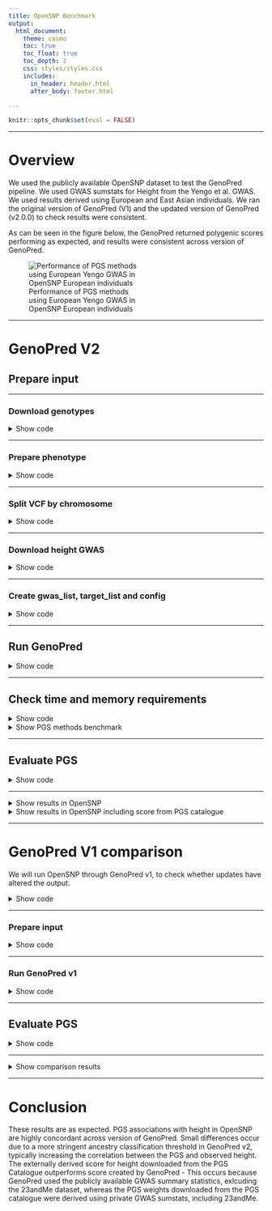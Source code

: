 ```yaml
---
title: OpenSNP Benchmark
output: 
  html_document:
    theme: cosmo
    toc: true
    toc_float: true
    toc_depth: 2
    css: styles/styles.css
    includes:
      in_header: header.html
      after_body: footer.html

---
```


```r
knitr::opts_chunk$set(eval = FALSE)
```

***

# Overview

We used the publicly available OpenSNP dataset to test the GenoPred pipeline. We used GWAS sumstats for Height from the Yengo et al. GWAS. We used results derived using European and East Asian individuals. We ran the original version of GenoPred (V1) and the updated version of GenoPred (v2.0.0) to check results were consistent.

As can be seen in the figure below, the GenoPred returned polygenic scores performing as expected, and results were consistent across version of GenoPred.

<div class="centered-container">
<div class="rounded-image-container" style="width: 60%;">
![Performance of PGS methods using European Yengo GWAS in OpenSNP European individuals](Images/OpenSNP/genopred-v1-comp_strict_eur-yengo_eur.png)
</div>
</div>

***

# GenoPred V2

## Prepare input

***

### Download genotypes

<details><summary>Show code</summary>

```bash
mkdir -p /users/k1806347/oliverpainfel/Data/OpenSNP/raw
cd /users/k1806347/oliverpainfel/Data/OpenSNP/raw
wget https://zenodo.org/records/1442755/files/CrowdAI_v3.tar.gz?download=1 
mv 'CrowdAI_v3.tar.gz?download=1' CrowdAI_v3.tar.gz
tar -xvzf CrowdAI_v3.tar.gz
rm CrowdAI_v3.tar.gz

# Use fullset (training) data as the target for GenoPred, as the sample size is larger
```

</details>

***

### Prepare phenotype

<details><summary>Show code</summary>

```r
library(data.table)

dat <- fread('/users/k1806347/oliverpainfel/Data/OpenSNP/raw/CrowdAI_v3/training_set_details.txt')
dat$FID <- 0
dat$IID <- dat$id
dat <- dat[, c('FID', 'IID', 'height'), with = F]

dir.create('/users/k1806347/oliverpainfel/Data/OpenSNP/processed/pheno', recursive = T)
write.table(
  dat,
  '/users/k1806347/oliverpainfel/Data/OpenSNP/processed/pheno/height.txt',
  col.names = T,
  row.names = F,
  quote = F
)
```

</details>

***

### Split VCF by chromosome

<details><summary>Show code</summary>

```bash
# Create index
module add bcftools/1.14-gcc-10.3.0-python3+-chk-version
bcftools index /users/k1806347/oliverpainfel/Data/OpenSNP/raw/CrowdAI_v3/fullset/genotyping_data_fullset_train.vcf.gz

# Now, split by chromosome using plink2
# Run on the command line within pipeline conda environment
mkdir /users/k1806347/oliverpainfel/Data/OpenSNP/processed/geno
for chr in $(seq 1 22);do
    plink2 \
        --vcf /users/k1806347/oliverpainfel/Data/OpenSNP/raw/CrowdAI_v3/fullset/genotyping_data_fullset_train.vcf.gz \
        --chr ${chr} \
        --out /users/k1806347/oliverpainfel/Data/OpenSNP/processed/geno/opensnp_train.chr${chr} \
        --export vcf bgz
done
```

</details>

***

### Download height GWAS

<details><summary>Show code</summary>

```bash
# These are from the Yengo 2022 paper
mkdir -p /users/k1806347/oliverpainfel/Data/GWAS_sumstats/opensnp_test
wget --no-check-certificate -O /users/k1806347/oliverpainfel/Data/GWAS_sumstats/opensnp_test/yengo_2022_height_eur.txt https://ftp.ebi.ac.uk/pub/databases/gwas/summary_statistics/GCST90245001-GCST90246000/GCST90245992/GCST90245992_buildGRCh37.tsv
wget --no-check-certificate -O /users/k1806347/oliverpainfel/Data/GWAS_sumstats/opensnp_test/yengo_2022_height_eas.txt https://ftp.ebi.ac.uk/pub/databases/gwas/summary_statistics/GCST90245001-GCST90246000/GCST90245991/GCST90245991_buildGRCh37.tsv
```

</details>

***

### Create gwas_list, target_list and config

<details><summary>Show code</summary>

```r
setwd('/users/k1806347/oliverpainfel/Software/MyGit/GenoPred/pipeline')
library(data.table)

# Create config file
conf <- c(
  'outdir: /users/k1806347/oliverpainfel/Data/OpenSNP/GenoPred/test4',
  'config_file: misc/opensnp/config.yaml',
  'gwas_list: misc/opensnp/gwas_list.txt',
  'score_list: misc/opensnp/score_list.txt',
  'target_list: misc/opensnp/target_list.txt',
  "pgs_methods: ['ptclump','dbslmm','prscs','sbayesr','lassosum','ldpred2','megaprs']",
  'testing: NA'
)

dir.create('misc/opensnp/', recursive = T)
dir.create('/users/k1806347/oliverpainfel/Data/OpenSNP/GenoPred', recursive = T)
write.table(conf, 'misc/opensnp/config.yaml', col.names = F, row.names = F, quote = F)

# Create target_list
target_list <- fread('example_input/target_list_example.txt')
target_list <- rbind(target_list,
                     data.table(name = 'opensnp',
                                path = '/users/k1806347/oliverpainfel/Data/OpenSNP/processed/geno/opensnp_train',
                                type = 'samp_imp_vcf',
                                indiv_report = F))

target_list <- target_list[target_list$name == 'opensnp', ]

write.table(target_list, 'misc/opensnp/target_list.txt', col.names = T, row.names = F, quote = F, sep = ' ')

# Create gwas_list
gwas_list <- fread('example_input/gwas_list_example.txt')
gwas_list<-rbind(gwas_list, 
                 data.table(name='yengo_eur',
                            path = '/users/k1806347/oliverpainfel/Data/GWAS_sumstats/opensnp_test/yengo_2022_height_eur.txt',
                            population = 'EUR',
                            n = NA,
                            sampling = NA,
                            prevalence = NA,
                            mean = NA,
                            sd = NA,
                            label = "\"Yengo 2022 Height EUR\""))

gwas_list <- rbind(gwas_list,
                   data.table(name = 'yengo_eas', 
                              path = '/users/k1806347/oliverpainfel/Data/GWAS_sumstats/opensnp_test/yengo_2022_height_eas.txt',
                              population = 'EAS',
                              n = NA,
                              sampling = NA,
                              prevalence = NA,
                              mean = NA,
                              sd = NA,
                              label = "\"Yengo 2022 Height EAS\""))


gwas_list <- gwas_list[gwas_list$name %in% c('yengo_eur', 'yengo_eas'), ]

write.table(gwas_list, 'misc/opensnp/gwas_list.txt', col.names = T, row.names = F, quote = F, sep = ' ')

# Create score_list
score_list <- data.frame(
  name = 'PGS002804',
  path = NA,
  label = "\"Yengo 2022 Height EUR PGSC\""
)

write.table(score_list, 'misc/opensnp/score_list.txt', col.names=T, row.names=F, quote=F, sep=' ')

```

</details>

***

## Run GenoPred

<details><summary>Show code</summary>

```bash
snakemake --profile slurm --use-conda --configfile=misc/opensnp/config.yaml output_all -n 
snakemake --profile slurm --use-conda --configfile=misc/opensnp/config.yaml outlier_detection -n 
```

</details>

***

## Check time and memory requirements

<details><summary>Show code</summary>

```r
library(data.table)
library(ggplot2)
library(cowplot)

# Read in configuration specific benchmark files
bm_files_i <-
  paste0(
    '/users/k1806347/oliverpainfel/Data/OpenSNP/GenoPred/test4/reference/benchmarks/',
    list.files('/users/k1806347/oliverpainfel/Data/OpenSNP/GenoPred/test4/reference/benchmarks/')
  )

# Read in benchmark files
bm_dat_all <- do.call(rbind, lapply(bm_files_i, function(file) {
  tmp <- fread(file)
  tmp$file <- basename(file)
  return(tmp)
}))

# Create rule column
bm_dat_all$rule <- gsub('-.*','',bm_dat_all$file)

#####
# PGS methods
#####
# Look at the memory required for each PGS method using the EUR GWAS
bm_dat_yengo_eur <-
  bm_dat_all[grepl('prep_pgs', bm_dat_all$file) &
               grepl('yengo_eur.txt', bm_dat_all$file), ]

bm_dat_yengo_eur$method <- gsub('_i', '', gsub('prep_pgs_','',bm_dat_yengo_eur$rule))
bm_dat_yengo_eur<-merge(bm_dat_yengo_eur, pgs_method_labels, by='method')

pgs_method_time <-
  ggplot(bm_dat_yengo_eur, aes(x = label, y = s, fill = label)) +
  geom_bar(stat = "identity", position = "dodge") +
  labs(x = "PGS Method", y = "Time (seconds)") +
  theme_half_open() +
  background_grid() +
  theme(axis.text.x = element_text(angle = 45, hjust = 1), legend.position="none")

pgs_method_mem <-
  ggplot(bm_dat_yengo_eur, aes(x = label, y = max_rss, fill = label)) +
  geom_bar(stat = "identity", position="dodge") +
  labs(x = "PGS Method", y = "Max Memory (Mb)") +
  theme_half_open() +
  background_grid() +
  theme(axis.text.x = element_text(angle = 45, hjust = 1), legend.position="none")

png('Images/OpenSNP/time_cpu_bench_pgs_methods.png', res = 300, width = 1800, height = 1800, units = 'px')
  plot_grid(pgs_method_time, pgs_method_mem, nrow=2)
dev.off()

write.csv(bm_dat_yengo_eur, 'Images/OpenSNP/time_cpu_bench_pgs_methods.csv', row.names=F, quote=F)

```
</details>

<details><summary>Show PGS methods benchmark</summary>

<div class="centered-container">
<div class="rounded-image-container" style="width: 50%;">
![Time and max. memory used by each PGS method](Images/OpenSNP/time_cpu_bench_pgs_methods.png)
</div>
</div>

<div class="note-box">

**Note:** pT+clump and DBSLMM are run using 1 core. All other methods are run using 10 cores.

</div>

</details>

***

## Evaluate PGS

<details><summary>Show code</summary>

```r
# Test correlation between PGS and observed height

setwd('/users/k1806347/oliverpainfel/Software/MyGit/GenoPred/pipeline/')
library(data.table)
library(ggplot2)
library(cowplot)

source('../functions/misc.R')
source_all('../functions')

# Read in pheno data
pheno <- fread('/users/k1806347/oliverpainfel/Data/OpenSNP/processed/pheno/height.txt')

# Define pgs_methods used
pgs_methods <- c('external','ptclump', 'dbslmm', 'prscs', 'sbayesr', 'lassosum', 'ldpred2', 'megaprs')

# Define pgs_methods applied to non-EUR GWAS
pgs_methods_eur <- c('ptclump','lassosum','megaprs','prscs','dbslmm')

# Read in PGS
pgs <- read_pgs(config = 'misc/opensnp/config.yaml', name = 'opensnp')$opensnp

# Estimate correlation between pheno and pgs
cor <- NULL
for(pop_i in names(pgs)){
  for(gwas_i in names(pgs[[pop_i]])){
    for(pgs_method_i in names(pgs[[pop_i]][[gwas_i]])){
      pgs_i <- pgs[[pop_i]][[gwas_i]][[pgs_method_i]]
      pheno_pgs<-merge(pheno, pgs_i, by = c('FID','IID'))
      
      for(model_i in names(pgs_i)[-1:-2]){
        y <- scale(pheno_pgs$height)
        x <- scale(pheno_pgs[[model_i]])
        
        if(all(is.na(x))){
          next
        }
        
        coef_i <- coef(summary(mod <- lm(y ~ x)))
        
        tmp <- data.table(
          pop = pop_i,
          gwas = gwas_i,
          pgs_method = pgs_method_i,
          name = model_i,
          r = coef_i[2,1],
          se = coef_i[2,2],
          p = coef_i[2,4],
          n = nobs(mod))
      cor <- rbind(cor, tmp)
      
      }
    }
  }
}

# The European sample is the only one large enough for interpretable results
# Subset EUR results
cor_eur <- cor[cor$pop == 'EUR', ]

# Restrict to best and and pseudoval only
cor_eur_subset <- NULL
for(pop_i in unique(cor_eur$pop)){
  for(gwas_i in unique(cor_eur$gwas[cor_eur$pop == pop_i])){
    for(pgs_method_i in unique(cor_eur$pgs_method[cor_eur$pop == pop_i & cor_eur$gwas == gwas_i])){
      
      # Subset relevant results
      cor_eur_i <- cor_eur[
        cor_eur$pop == pop_i &
        cor_eur$gwas == gwas_i &
        cor_eur$pgs_method == pgs_method_i,]
  
      # Top R
      if(pgs_method_i %in% c('ptclump','ldpred2','megaprs','prscs','lassosum','dbslmm')){
        top_i <- cor_eur_i[which(cor_eur_i$r == max(cor_eur_i$r, na.rm = T))[1],]
        top_i$model <- 'Top'
        cor_eur_subset <- rbind(cor_eur_subset, top_i)
      }
  
      # PseudoVal
      if(pgs_method_i %in% c('ptclump','sbayesr','ldpred2','megaprs','prscs','lassosum','dbslmm')){
        cor_eur_i$name <- gsub(paste0(gwas_i, '_'), '', cor_eur_i$name)
        pseudo_param <- find_pseudo(config = 'misc/opensnp/config.yaml', gwas = gwas_i, pgs_method = pgs_method_i)
        pseudo_i <- cor_eur_i[cor_eur_i$name == pseudo_param,]
        pseudo_i$model <- 'Pseudo'
        cor_eur_subset <- rbind(cor_eur_subset, pseudo_i)
      }
      
      # External
      external_tmp<-cor_eur_i[cor_eur_i$pgs_method == 'external',]
      external_tmp$model <- 'External'
      cor_eur_subset <- rbind(cor_eur_subset, external_tmp)
      
    }
  }
}

# Plot the results
cor_eur_subset$model <- factor(cor_eur_subset$model, levels = c('Top','Pseudo','External'))
dir.create('/users/k1806347/oliverpainfel/Software/MyGit/GenoPred/docs/Images/OpenSNP')

# yengo_eur
plot_obj_eur <- 
  ggplot(cor_eur_subset[cor_eur_subset$gwas == 'yengo_eur',], aes(x = pgs_method, y = r, fill = model)) +
  geom_bar(stat = "identity", position = position_dodge2(preserve = "single"), width = 0.7) +
  geom_errorbar(
    aes(ymin = r - se, ymax = r + se),
    width = .2,
    position = position_dodge(width = 0.7)
  ) +
  labs(
    y = "Correlation (SE)",
    x = 'PGS Method',
    fill = 'Model',
    title = paste0("Yengo - EUR vs OpenSNP - EUR\n(N = ", cor_eur_subset$n[1], ")")
  ) +
  theme_half_open() +
  background_grid() +
  theme(axis.text.x = element_text(angle = 45, hjust = 1),
        plot.title = element_text(hjust = 0.5, size=12))

png('/users/k1806347/oliverpainfel/Software/MyGit/GenoPred/docs/Images/OpenSNP/genopred-yengo_eur.png',
    units = 'px',
    width = 2000,
    height = 1000,
    res = 300)

  plot_obj_eur

dev.off()

# yengo_eas
plot_obj_eas <- 
  ggplot(cor_eur_subset[cor_eur_subset$gwas == 'yengo_eas',], aes(x = pgs_method, y = r, fill = model)) +
    geom_bar(stat = "identity", position = position_dodge2(preserve = "single"), width = 0.7) +
    geom_errorbar(
      aes(ymin = r - se, ymax = r + se),
      width = .2,
      position = position_dodge(width = 0.7)
    ) +
    labs(
      y = "Correlation (SE)",
      x = 'PGS Method',
      fill = 'Model',
      title = paste0("Yengo - EAS vs OpenSNP - EUR\n(N = ", cor_eur_subset$n[1], ")")
    ) +
    theme_half_open() +
    background_grid() +
    theme(axis.text.x = element_text(angle = 45, hjust = 1),
          plot.title = element_text(hjust = 0.5, size=12))

png('/users/k1806347/oliverpainfel/Software/MyGit/GenoPred/docs/Images/OpenSNP/genopred-yengo_eas.png',
    units = 'px',
    width = 1200,
    height = 1000,
    res = 300)

  plot_obj_eas

dev.off()

# Make a plot comparing the yengo_eur results to the score file from PGS-catalogue
not_external <- unique(cor_eur_subset$pgs_method[cor_eur_subset$pgs_method != 'external'])
cor_eur_subset$pgs_method <- factor(cor_eur_subset$pgs_method, levels=c(not_external,'external'))

plot_obj_ext <- 
  ggplot(cor_eur_subset[cor_eur_subset$gwas == 'yengo_eur' | cor_eur_subset$gwas == 'PGS002804',], aes(x = pgs_method, y = r, fill = model)) +
  geom_bar(stat = "identity", position = position_dodge2(preserve = "single"), width = 0.7) +
  geom_errorbar(
    aes(ymin = r - se, ymax = r + se),
    width = .2,
    position = position_dodge(width = 0.7)
  ) +
  labs(
    y = "Correlation (SE)",
    x = 'PGS Method',
    fill = 'Model',
    title = paste0("Yengo - EUR vs OpenSNP - EUR\n(N = ", cor_eur_subset$n[1], ")")
  ) +
  theme_half_open() +
  background_grid() +
  geom_vline(xintercept = 7.5, linetype = 'dashed') +
  theme(axis.text.x = element_text(angle = 45, hjust = 1),
        plot.title = element_text(hjust = 0.5, size=12))

png('/users/k1806347/oliverpainfel/Software/MyGit/GenoPred/docs/Images/OpenSNP/genopred-yengo_eur-external.png',
    units = 'px',
    width = 2000,
    height = 1000,
    res = 300)
  
  plot_obj_ext

dev.off()


# Save the results
dir.create('/scratch/prj/oliverpainfel/Data/OpenSNP/assoc')
write.csv(
  cor,
  '/scratch/prj/oliverpainfel/Data/OpenSNP/assoc/genopred-yengo-assoc.csv',
  row.names = F
)

```

</details>

***

<details><summary>Show results in OpenSNP</summary>

<div class="centered-container">
<div class="rounded-image-container" style="width: 60%;">
![Yengo - EUR PGS correlation with height in EUR OpenSNP ](Images/OpenSNP/genopred-yengo_eur.png)
</div>
</div>

***

<div class="centered-container">
<div class="rounded-image-container" style="width: 60%;">
![Yengo - EAS PGS correlation with height in EUR OpenSNP ](Images/OpenSNP/genopred-yengo_eas.png)
</div>
</div>

</details>

<details><summary>Show results in OpenSNP including score from PGS catalogue</summary>

<div class="centered-container">
<div class="rounded-image-container" style="width: 60%;">
![Yengo - EUR PGS correlation with height in EUR OpenSNP - Includes externally derived PGS ](Images/OpenSNP/genopred-yengo_eur-external.png)
</div>
</div>

<br/>

Note. 'external' is based on a larger GWAS (incl. 23andMe)

</details>

***

# GenoPred V1 comparison

We will run OpenSNP through GenoPred v1, to check whether updates have altered the output.

<details><summary>Show code</summary>

```bash
# Go to another version of the repo on CREATE
cd /users/k1806347/oliverpainfel/test/GenoPred

# Checkout to the v1 version of the repo
git checkout v1

```

</details>

***

### Prepare input

<details><summary>Show code</summary>

```r
library(data.table)
setwd('/users/k1806347/oliverpainfel/test/GenoPred/GenoPredPipe')

# target_list
target_list <- fread('target_list_example.txt')
target_list <- data.frame(
  name = 'opensnp',
  path='/users/k1806347/oliverpainfel/Data/OpenSNP/processed/geno/opensnp_train',
  type = 'samp_imp_vcf',
  output = '/users/k1806347/oliverpainfel/Data/OpenSNP/GenoPred_v1/test1',
  indiv_report = F)

dir.create('misc/opensnp', recursive = T)
write.table(target_list, 'misc/opensnp/target_list.txt', col.names=T, row.names=F, quote=F, sep=' ')

# gwas_list
yengo_eur <- fread('/users/k1806347/oliverpainfel/Data/GWAS_sumstats/opensnp_test/yengo_2022_height_eur.txt')
yengo_eur <- yengo_eur[, c('variant_id','effect_allele','other_allele','beta','standard_error','effect_allele_frequency','p_value','n'), with=F]
names(yengo_eur) <- c('SNP','A1','A2','BETA','SE','FREQ','P','N')
fwrite(yengo_eur, '/users/k1806347/oliverpainfel/Data/GWAS_sumstats/opensnp_test/yengo_2022_height_eur.format.txt', sep = ' ', quote = F, na = 'NA')

yengo_eas <- fread('/users/k1806347/oliverpainfel/Data/GWAS_sumstats/opensnp_test/yengo_2022_height_eas.txt')
yengo_eas <- yengo_eas[, c('variant_id','effect_allele','other_allele','beta','standard_error','effect_allele_frequency','p_value','n'), with=F]
names(yengo_eas) <- c('SNP','A1','A2','BETA','SE','FREQ','P','N')
fwrite(yengo_eas, '/users/k1806347/oliverpainfel/Data/GWAS_sumstats/opensnp_test/yengo_2022_height_eas.format.txt', sep = ' ', quote = F, na = 'NA')

gwas_list <- fread('gwas_list_example.txt')
gwas_list<-rbind(gwas_list, data.table(
    name='yengoeur',
    path='/users/k1806347/oliverpainfel/Data/GWAS_sumstats/opensnp_test/yengo_2022_height_eur.format.txt',
    population='EUR',
    sampling=NA,
    prevalence=NA,
    mean=NA,
    sd=NA,
    label="\"Yengo 2022 Height EUR\""))

gwas_list<-rbind(gwas_list, data.table(
    name='yengoeas',
    path='/users/k1806347/oliverpainfel/Data/GWAS_sumstats/opensnp_test/yengo_2022_height_eas.format.txt',
    population='EAS',
    sampling=NA,
    prevalence=NA,
    mean=NA,
    sd=NA,
    label="\"Yengo 2022 Height EAS\""))

gwas_list<-gwas_list[gwas_list$name %in% c('yengoeur','yengoeas'),]

write.table(gwas_list, 'misc/opensnp/gwas_list.txt', col.names=T, row.names=F, quote=F, sep=' ')

# score_list
score_list <- fread('score_list_example.txt')
score_list <- score_list[-1,]
write.table(score_list, 'misc/opensnp/score_list.txt', col.names=T, row.names=F, quote=F, sep=' ')

# config
config <- c(
  "gwas_list: misc/opensnp/gwas_list.txt",
  "target_list: misc/opensnp/target_list.txt",
  "score_list: misc/opensnp/score_list.txt"   
)
write.table(config, 'misc/opensnp/config.yaml', col.names=F, row.names=F, quote=F, sep=' ')

```

</details>

***

### Run GenoPred v1

<details><summary>Show code</summary>

```bash
# Calculate score using all methods
snakemake -n --profile slurm --configfile=misc/opensnp/config.yaml --use-conda run_target_prs_all

```

</details>

***

## Evaluate PGS

<details><summary>Show code</summary>

```r
# Test correlation between PGS and phenotype

setwd('/scratch//prj/oliverpainfel/test/GenoPred/pipeline/')
library(data.table)
library(Hmisc)

# Read in pheno data
pheno <- fread('/users/k1806347/oliverpainfel/Data/OpenSNP/processed/pheno/height.txt')
pheno$FID<-0

# Read in ancestry data
keep_list <- fread('/users/k1806347/oliverpainfel/Data/OpenSNP/GenoPred/test1/opensnp/ancestry/keep_list.txt')

# Read in pgs
gwas_list <- fread('misc/opensnp/gwas_list.txt')
pgs_methods <- c('pt_clump','dbslmm','prscs','sbayesr','lassosum','ldpred2','megaprs')
pgs_methods_eur <- c('pt_clump','lassosum','megaprs')

pgs <- list()
for(pop_i in keep_list$POP){
  pgs[[pop_i]] <- list()
  for(gwas_i in gwas_list$name){
    pgs[[pop_i]][[gwas_i]] <- list()
    for(pgs_method_i in pgs_methods){
      if(gwas_list$population[gwas_list$name == gwas_i] == 'EUR' | (gwas_list$population[gwas_list$name == gwas_i] != 'EUR' & (pgs_method_i %in% pgs_methods_eur))){
        pgs[[pop_i]][[gwas_i]][[pgs_method_i]] <- fread(paste0('/users/k1806347/oliverpainfel/Data/OpenSNP/GenoPred_v1/test1/opensnp/prs/',pop_i,'/',pgs_method_i,'/',gwas_i,'/opensnp.',gwas_i,'.',pop_i,'.profiles'))
      }
    }
  }
}

# Estimate correlation between pheno and pgs
cor <- NULL
for(pop_i in names(pgs)){
  for(gwas_i in names(pgs[[pop_i]])){
    for(pgs_method_i in names(pgs[[pop_i]][[gwas_i]])){
      pgs_i <- pgs[[pop_i]][[gwas_i]][[pgs_method_i]]
      pheno_pgs<-merge(pheno, pgs_i, by = c('FID','IID'))
      
      for(model_i in names(pgs_i)[-1:-2]){
        y <- scale(pheno_pgs$height)
        x <- scale(pheno_pgs[[model_i]])
        
        if(all(is.na(x))){
          next
        }
        
        coef_i <- coef(summary(mod <- lm(y ~ x)))
        
        tmp <- data.table(
          pop = pop_i,
          gwas = gwas_i,
          pgs_method = pgs_method_i,
          name = model_i,
          r = coef_i[2,1],
          se = coef_i[2,2],
          p = coef_i[2,4],
          n = nobs(mod))
      cor <- rbind(cor, tmp)
      
      }
    }
  }
}

# Save the results
dir.create('/scratch/prj/oliverpainfel/Data/OpenSNP/assoc')
write.csv(
  cor,
  '/scratch/prj/oliverpainfel/Data/OpenSNP/assoc/genopred-v1-yengo-assoc.csv',
  row.names = F
)

# Restrict to best only
cor_subset <- NULL
for(pop_i in unique(cor$pop)){
  for(gwas_i in unique(cor$gwas[cor$pop == pop_i])){
    for(pgs_method_i in unique(cor$pgs_method[cor$pop == pop_i & cor$gwas == gwas_i])){
      
      # Subset relevant results
      cor_i <- cor[
        cor$pop == pop_i &
        cor$gwas == gwas_i &
        cor$pgs_method == pgs_method_i,]
  
      # Top R
      top_i <- cor_i[which(cor_i$r == max(cor_i$r, na.rm = T))[1],]
      cor_subset <- rbind(cor_subset, top_i)
    }
  }
}

# Read in the associations for the best PGS when using the new version of GenoPred
cor_new <- fread('/scratch/prj/oliverpainfel/Data/OpenSNP/assoc/genopred-yengo-assoc.csv')

cor_new_subset <- NULL
for(pop_i in unique(cor_new$pop)){
  for(gwas_i in unique(cor_new$gwas[cor_new$pop == pop_i])){
    for(pgs_method_i in unique(cor_new$pgs_method[cor_new$pop == pop_i & cor_new$gwas == gwas_i])){
      
      # Subset relevant results
      cor_new_i <- cor_new[
        cor_new$pop == pop_i &
        cor_new$gwas == gwas_i &
        cor_new$pgs_method == pgs_method_i,]
  
      # Top R
      top_i <- cor_new_i[which(cor_new_i$r == max(cor_new_i$r, na.rm = T))[1],]
      cor_new_subset <- rbind(cor_new_subset, top_i)
    }
  }
}

# Compare the results
cor_subset$Version <- 'GenoPred V1'
cor_subset$pgs_method<-gsub('_', '', cor_subset$pgs_method)
cor_new_subset$Version <- 'GenoPred V2'
cor_new_subset$gwas<-gsub('_', '', cor_new_subset$gwas)

cor_both <- rbind(cor_subset, cor_new_subset)

cor_both$pop <- paste0(cor_both$pop, "\n N = ", cor_both$n)

##
# Plot the results
##

# yengo_eur
tmp <- cor_both[cor_both$gwas == 'yengoeur',]
y_lim <- c(min(tmp$r - tmp$se), max(tmp$r + tmp$se))
                  
v1_plot <-
  ggplot(cor_both[cor_both$gwas == 'yengoeur' & cor_both$Version == 'GenoPred V1', ], 
         aes(x = pgs_method, y = r)) +
  geom_hline(yintercept = 0) +
    geom_bar(stat = "identity", position = position_dodge(), width = 0.7, fill = '#F8766D') +
    geom_errorbar(
      aes(ymin = r - se, ymax = r + se),
      width = .2,
      position = position_dodge(width = 0.7)
    ) +
    labs(
      y = "Correlation (SE)",
      x = 'PGS Method',
      title = 'Yengo - EUR vs OpenSNP'
    ) +
    ylim(y_lim) +
    theme_half_open() +
    background_grid() +
    theme(axis.text.x = element_text(angle = 45, hjust = 1),
          plot.title = element_text(hjust = 0.5, size=12)) +
    facet_grid(pop ~ Version) +
    panel_border()

v2_plot <-
  ggplot(cor_both[cor_both$gwas == 'yengoeur' & cor_both$Version == 'GenoPred V2', ], 
         aes(x = pgs_method, y = r)) +
  geom_hline(yintercept = 0) +
    geom_bar(stat = "identity", position = position_dodge(), width = 0.7, fill = '#00BFC4') +
    geom_errorbar(
      aes(ymin = r - se, ymax = r + se),
      width = .2,
      position = position_dodge(width = 0.7)
    ) +
    labs(
      y = "Correlation (SE)",
      x = 'PGS Method',
      title = 'Yengo - EUR vs OpenSNP'
    ) +
    ylim(y_lim) +
    theme_half_open() +
    background_grid() +
    theme(axis.text.x = element_text(angle = 45, hjust = 1),
          plot.title = element_text(hjust = 0.5, size=12)) +
    facet_grid(pop ~ Version) +
    panel_border()

png('/users/k1806347/oliverpainfel/Software/MyGit/GenoPred/docs/Images/OpenSNP/genopred-v1-comp-yengo_eur.png',
    units = 'px',
    width = 3000,
    height = 3000,
    res = 300)

  plot_grid(v1_plot, v2_plot, labels = NULL)
  
dev.off()

###
# Compare again using same ancestry classification threshold
###

# Read in ancestry predictions
model_pred <- fread('/users/k1806347/oliverpainfel/Data/OpenSNP/GenoPred_v1/test1/opensnp/ancestry/ancestry_all/opensnp.Ancestry.model_pred')

pgs_strict <- list()
for(pop_i in keep_list$POP){
  pop_i_keep <- model_pred[model_pred[[pop_i]] > 0.95, ]
  pgs_strict[[pop_i]] <- list()
  for(gwas_i in gwas_list$name){
    pgs_strict[[pop_i]][[gwas_i]] <- list()
    for(pgs_method_i in pgs_methods){
      if(gwas_list$population[gwas_list$name == gwas_i] == 'EUR' | (gwas_list$population[gwas_list$name == gwas_i] != 'EUR' & (pgs_method_i %in% pgs_methods_eur))){
        pgs_strict[[pop_i]][[gwas_i]][[pgs_method_i]] <- merge(pgs[[pop_i]][[gwas_i]][[pgs_method_i]], pop_i_keep[, c('FID','IID'), with = F], by = c('FID','IID'))
      }
    }
  }
}

# Estimate correlation between pheno and pgs
cor <- NULL
for(pop_i in names(pgs_strict)){
  for(gwas_i in names(pgs_strict[[pop_i]])){
    for(pgs_strict_method_i in names(pgs_strict[[pop_i]][[gwas_i]])){
      pgs_strict_i <- pgs_strict[[pop_i]][[gwas_i]][[pgs_strict_method_i]]
      pheno_pgs_strict<-merge(pheno, pgs_strict_i, by = c('FID','IID'))
      
      for(model_i in names(pgs_strict_i)[-1:-2]){
        y <- scale(pheno_pgs_strict$height)
        x <- scale(pheno_pgs_strict[[model_i]])
        
        if(all(is.na(x))){
          next
        }
        
        coef_i <- coef(summary(mod <- lm(y ~ x)))
        
        tmp <- data.table(
          pop = pop_i,
          gwas = gwas_i,
          pgs_method = pgs_strict_method_i,
          name = model_i,
          r = coef_i[2,1],
          se = coef_i[2,2],
          p = coef_i[2,4],
          n = nobs(mod))
      cor <- rbind(cor, tmp)
      
      }
    }
  }
}

# Save the results
dir.create('/scratch/prj/oliverpainfel/Data/OpenSNP/assoc')
write.csv(
  cor,
  '/scratch/prj/oliverpainfel/Data/OpenSNP/assoc/genopred-v1-strict-yengo-assoc.csv',
  row.names = F
)

# Restrict to best only
cor_subset <- NULL
for(pop_i in unique(cor$pop)){
  for(gwas_i in unique(cor$gwas[cor$pop == pop_i])){
    for(pgs_method_i in unique(cor$pgs_method[cor$pop == pop_i & cor$gwas == gwas_i])){
      
      # Subset relevant results
      cor_i <- cor[
        cor$pop == pop_i &
        cor$gwas == gwas_i &
        cor$pgs_method == pgs_method_i,]
  
      # Top R
      top_i <- cor_i[which(cor_i$r == max(cor_i$r, na.rm = T))[1],]
      cor_subset <- rbind(cor_subset, top_i)
    }
  }
}

# Compare the results
cor_subset$Version <- 'GenoPred V1'
cor_subset$pgs_method<-gsub('_', '', cor_subset$pgs_method)
cor_new_subset$Version <- 'GenoPred V2'
cor_new_subset$gwas<-gsub('_', '', cor_new_subset$gwas)

cor_both <- rbind(cor_subset, cor_new_subset)

cor_both$pop <- paste0(cor_both$pop, "\n N = ", cor_both$n)

##
# Plot the results
##

# yengo_eur
tmp <- cor_both[cor_both$gwas == 'yengoeur',]
y_lim <- c(min(tmp$r - tmp$se), max(tmp$r + tmp$se))
                  
v1_plot <-
  ggplot(cor_both[cor_both$gwas == 'yengoeur' & cor_both$Version == 'GenoPred V1', ], 
         aes(x = pgs_method, y = r)) +
  geom_hline(yintercept = 0) +
    geom_bar(stat = "identity", position = position_dodge(), width = 0.7, fill = '#F8766D') +
    geom_errorbar(
      aes(ymin = r - se, ymax = r + se),
      width = .2,
      position = position_dodge(width = 0.7)
    ) +
    labs(
      y = "Correlation (SE)",
      x = 'PGS Method',
      title = 'Yengo - EUR vs OpenSNP'
    ) +
    ylim(y_lim) +
    theme_half_open() +
    background_grid() +
    theme(axis.text.x = element_text(angle = 45, hjust = 1),
          plot.title = element_text(hjust = 0.5, size=12)) +
    facet_grid(pop ~ Version) +
    panel_border()

v2_plot <-
  ggplot(cor_both[cor_both$gwas == 'yengoeur' & cor_both$Version == 'GenoPred V2', ], 
         aes(x = pgs_method, y = r)) +
  geom_hline(yintercept = 0) +
    geom_bar(stat = "identity", position = position_dodge(), width = 0.7, fill = '#00BFC4') +
    geom_errorbar(
      aes(ymin = r - se, ymax = r + se),
      width = .2,
      position = position_dodge(width = 0.7)
    ) +
    labs(
      y = "Correlation (SE)",
      x = 'PGS Method',
      title = 'Yengo - EUR vs OpenSNP'
    ) +
    ylim(y_lim) +
    theme_half_open() +
    background_grid() +
    theme(axis.text.x = element_text(angle = 45, hjust = 1),
          plot.title = element_text(hjust = 0.5, size=12)) +
    facet_grid(pop ~ Version) +
    panel_border()

png('/users/k1806347/oliverpainfel/Software/MyGit/GenoPred/docs/Images/OpenSNP/genopred-v1-comp_strict-yengo_eur.png',
    units = 'px',
    width = 3000,
    height = 3000,
    res = 300)

  plot_grid(v1_plot, v2_plot, labels = NULL)
  
dev.off()

######
# Plot the same plot only using the EUR target population in OpenSNP
######

tmp <- cor_both[cor_both$gwas == 'yengoeur' & cor_both$pop == 'EUR\n N = 653', ]
y_lim <- c(min(tmp$r - tmp$se), max(tmp$r + tmp$se))

v1_plot <-
  ggplot(tmp[tmp$Version == 'GenoPred V1', ], 
         aes(x = pgs_method, y = r)) +
    geom_hline(yintercept = 0) +
    geom_errorbar(
      aes(ymin = r - se, ymax = r + se),
      width = .2,
      position = position_dodge(width = 0.7)
    ) +
    geom_point(stat = "identity", position = position_dodge(), size = 5, colour = '#F8766D') +
    labs(
      y = "Correlation (SE)",
      x = 'PGS Method',
      title = 'Yengo - EUR vs OpenSNP'
    ) +
    ylim(y_lim) +
    theme_half_open() +
    background_grid() +
    theme(axis.text.x = element_text(angle = 45, hjust = 1),
          plot.title = element_text(hjust = 0.5, size=12)) +
    facet_grid(pop ~ Version) +
    panel_border()

v2_plot <-
  ggplot(tmp[tmp$Version == 'GenoPred V2', ], 
         aes(x = pgs_method, y = r)) +
    geom_hline(yintercept = 0) +
    geom_errorbar(
      aes(ymin = r - se, ymax = r + se),
      width = .2,
      position = position_dodge(width = 0.7)
    ) +
    geom_point(stat = "identity", position = position_dodge(), size = 5, colour = '#00BFC4') +
    labs(
      y = "Correlation (SE)",
      x = 'PGS Method',
      title = 'Yengo - EUR vs OpenSNP'
    ) +
    ylim(y_lim) +
    theme_half_open() +
    background_grid() +
    theme(axis.text.x = element_text(angle = 45, hjust = 1),
          plot.title = element_text(hjust = 0.5, size=12)) +
    facet_grid(pop ~ Version) +
    panel_border()

png('/users/k1806347/oliverpainfel/Software/MyGit/GenoPred/docs/Images/OpenSNP/genopred-v1-comp_strict_eur-yengo_eur.png',
    units = 'px',
    width = 3000,
    height = 1500,
    res = 300)

  plot_grid(v1_plot, v2_plot, labels = NULL)
  
dev.off()

```

</details>

***

<details><summary>Show comparison results</summary>

<div class="centered-container">
<div class="rounded-image-container">
![Out-of-the-box comparison](Images/OpenSNP/genopred-v1-comp-yengo_eur.png)
</div>
</div>

<div class="centered-container">
<div class="rounded-image-container">
![Using same ancestry classification threshold](Images/OpenSNP/genopred-v1-comp_strict-yengo_eur.png)
</div>
</div>

<div class="centered-container">
<div class="rounded-image-container" style="width: 60%;">
![Showing results in European OpenSNP data only](Images/OpenSNP/genopred-v1-comp_strict_eur-yengo_eur.png)
</div>
</div>

</details>

***

# Conclusion

These results are as expected. PGS associations with height in OpenSNP are highly concordant across version of GenoPred. Small differences occur due to a more stringent ancestry classification threshold in GenoPred v2, typically increasing the correlation between the PGS and observed height. The externally derived score for height downloaded from the PGS Catalogue outperforms score created by GenoPred - This occurs because GenoPred used the publicly available GWAS summary statistics, exlcuding the 23andMe dataset, whereas the PGS weights downloaded from the PGS catalogue were derived using private GWAS sumstats, including 23andMe.

